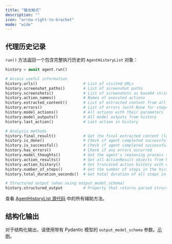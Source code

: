 ```yaml
---
title: "输出格式"
description: ""
icon: "arrow-right-to-bracket"
mode: "wide"
---
```


## 代理历史记录

`run()` 方法返回一个包含完整执行历史的 `AgentHistoryList` 对象：

```python
history = await agent.run()

# Access useful information
history.urls()                    # List of visited URLs
history.screenshot_paths()        # List of screenshot paths  
history.screenshots()             # List of screenshots as base64 strings
history.action_names()            # Names of executed actions
history.extracted_content()       # List of extracted content from all actions
history.errors()                  # List of errors (with None for steps without errors)
history.model_actions()           # All actions with their parameters
history.model_outputs()           # All model outputs from history
history.last_action()             # Last action in history

# Analysis methods
history.final_result()            # Get the final extracted content (last step)
history.is_done()                 # Check if agent completed successfully
history.is_successful()           # Check if agent completed successfully (returns None if not done)
history.has_errors()              # Check if any errors occurred
history.model_thoughts()          # Get the agent's reasoning process (AgentBrain objects)
history.action_results()          # Get all ActionResult objects from history
history.action_history()          # Get truncated action history with essential fields
history.number_of_steps()         # Get the number of steps in the history
history.total_duration_seconds()  # Get total duration of all steps in seconds

# Structured output (when using output_model_schema)
history.structured_output         # Property that returns parsed structured output
```

查看 [AgentHistoryList 源代码](https://github.com/browser-use/browser-use/blob/main/browser_use/agent/views.py#L301) 中的所有辅助方法。

## 结构化输出

对于结构化输出，请使用带有 Pydantic 模型的 `output_model_schema` 参数。[示例](https://github.com/browser-use/browser-use/blob/main/examples/features/custom-output.py)。
